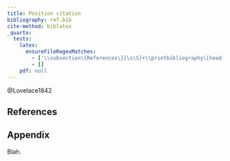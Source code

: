 ```yaml
---
title: Position citation
bibliography: ref.bib
cite-method: biblatex
_quarto:
  tests: 
    latex:
      ensureFileRegexMatches:
        - ['\\subsection\{References\}[\s\S]+\\printbibliography\[heading=none\][\s\S]+\\subsection\{Appendix\}']
        - []
    pdf: null 
---
```


@Lovelace1842

## References {#references}

::: {#refs}
:::

## Appendix {#appendix}

Blah.